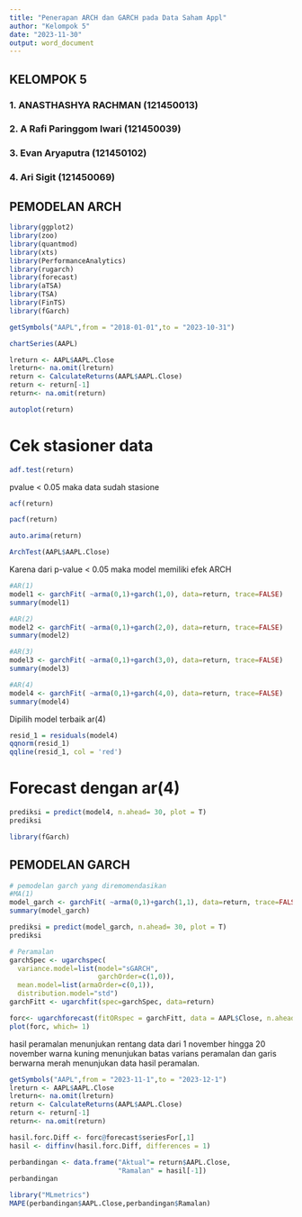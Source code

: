 ---
title: "Penerapan ARCH dan GARCH pada Data Saham Appl"
author: "Kelompok 5"
date: "2023-11-30"
output: word_document 
---
## KELOMPOK 5 
### 1. ANASTHASHYA RACHMAN (121450013)
### 2. A Rafi Paringgom Iwari (121450039)
### 3. Evan Aryaputra (121450102)
### 4. Ari Sigit (121450069)

## PEMODELAN ARCH
```{r}
library(ggplot2)
library(zoo)
library(quantmod)
library(xts)
library(PerformanceAnalytics)
library(rugarch)
library(forecast)
library(aTSA)
library(TSA)
library(FinTS)
library(fGarch)
```

```{r}
getSymbols("AAPL",from = "2018-01-01",to = "2023-10-31")
```

```{r}
chartSeries(AAPL)
```

```{r}
lreturn <- AAPL$AAPL.Close
lreturn<- na.omit(lreturn)
return <- CalculateReturns(AAPL$AAPL.Close)
return <- return[-1]
return<- na.omit(return)
```

```{r}
autoplot(return)
```

# Cek stasioner data

```{r}
adf.test(return)
```

pvalue \< 0.05 maka data sudah stasione

```{r}
acf(return)

```

```{r}
pacf(return)
```

```{r}
auto.arima(return)
```

```{r}
ArchTest(AAPL$AAPL.Close)
```

Karena dari p-value \< 0.05 maka model memiliki efek ARCH

```{r}
#AR(1)
model1 <- garchFit( ~arma(0,1)+garch(1,0), data=return, trace=FALSE)
summary(model1)
```

```{r}
#AR(2)
model2 <- garchFit( ~arma(0,1)+garch(2,0), data=return, trace=FALSE)
summary(model2)
```

```{r}
#AR(3)
model3 <- garchFit( ~arma(0,1)+garch(3,0), data=return, trace=FALSE)
summary(model3)
```

```{r}
#AR(4)
model4 <- garchFit( ~arma(0,1)+garch(4,0), data=return, trace=FALSE)
summary(model4)
```

Dipilih model terbaik ar(4)

```{r}
resid_1 = residuals(model4)
qqnorm(resid_1)
qqline(resid_1, col = 'red')
```

# Forecast dengan ar(4)

```{r}
prediksi = predict(model4, n.ahead= 30, plot = T)
prediksi
```

```{r}
library(fGarch)
```

## PEMODELAN GARCH
```{r}
# pemodelan garch yang diremomendasikan 
#MA(1)
model_garch <- garchFit( ~arma(0,1)+garch(1,1), data=return, trace=FALSE)
summary(model_garch)
```

```{r}
prediksi = predict(model_garch, n.ahead= 30, plot = T)
prediksi
```

```{r}
# Peramalan
garchSpec <- ugarchspec(
  variance.model=list(model="sGARCH",
                      garchOrder=c(1,0)),
  mean.model=list(armaOrder=c(0,1)),
  distribution.model="std")
garchFitt <- ugarchfit(spec=garchSpec, data=return)
```

```{r}
forc<- ugarchforecast(fitORspec = garchFitt, data = AAPL$Close, n.ahead = 20, n.roll = 0)
plot(forc, which= 1)
```

hasil peramalan menunjukan rentang data dari 1 november hingga 20 november warna kuning menunjukan batas varians peramalan dan garis berwarna merah menunjukan data hasil peramalan.

```{r}
getSymbols("AAPL",from = "2023-11-1",to = "2023-12-1")
lreturn <- AAPL$AAPL.Close
lreturn<- na.omit(lreturn)
return <- CalculateReturns(AAPL$AAPL.Close)
return <- return[-1]
return<- na.omit(return)
```

```{r}
hasil.forc.Diff <- forc@forecast$seriesFor[,1]
hasil <- diffinv(hasil.forc.Diff, differences = 1)
```

```{r}
perbandingan <- data.frame("Aktual"= return$AAPL.Close,
                           "Ramalan" = hasil[-1])
perbandingan
```

```{r}
library("MLmetrics")
MAPE(perbandingan$AAPL.Close,perbandingan$Ramalan)
```
